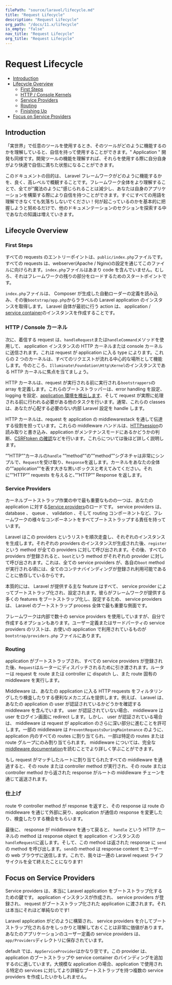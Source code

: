 ```yaml
---
filePath: "source/laravel/lifecycle.md"
title: "Request Lifecycle"
description: "Request Lifecycle"
org_path: "/docs/11.x/lifecycle"
is_empty: "false"
nav_title: "Request Lifecycle"
org_title: "Request Lifecycle"
---
```


# Request Lifecycle

- [Introduction](#introduction)
- [Lifecycle Overview](#lifecycle-overview)
  - [First Steps](#first-steps)
  - [HTTP / Console Kernels](#http-console-kernels)
  - [Service Providers](#service-providers)
  - [Routing](#routing)
  - [Finishing Up](#finishing-up)
- [Focus on Service Providers](#focus-on-service-providers)

<a name="introduction"></a>

## Introduction

「実世界」で任意のツールを使用するとき、そのツールがどのように機能するのかを理解していると、自信を持って使用することができます。" Application " 開発も同様です。開発ツールの機能を理解すれば、それらを使用する際に自分自身がより快適で自信に満ちた状態になることができます。

このドキュメントの目的は、 Laravel フレームワークがどのように機能するかを、良く、高レベルで概観することです。フレームワーク全体をより理解することで、全てが"魔法のように"感じられることは減少し、あなたは自身のアプリケーションを構築する際により自信を持つことができます。すぐにすべての用語を理解できなくても気落ちしないでください！何が起こっているのかを基本的に把握しようと努めるだけで、他のドキュメンテーションのセクションを探索する中であなたの知識は増えていきます。

<a name="lifecycle-overview"></a>

## Lifecycle Overview

<a name="first-steps"></a>

### First Steps

すべての requests のエントリーポイントは、`public/index.php`ファイルです。すべての requests は、webserver(Apache / Nginx)の設定を通じてこのファイルに向けられます。`index.php`ファイルはあまり code を含んでいません。むしろ、それはフレームワークの残りの部分をロードするためのスタートポイントです。

`index.php`ファイルは、 Composer が生成した自動ローダーの定義を読み込み、その後`bootstrap/app.php`からララベルの Laravel application のインスタンスを取得します。 Laravel 自体が最初に行う action は、 application / [service container](/ja/php/laravel/v11.x/03-architecture-concepts/02-container)のインスタンスを作成することです。

<a name="http-console-kernels"></a>

### HTTP / Console カーネル

次に、着信する request は、`handleRequest`または`handleCommand`メソッドを使用して、 application インスタンスの HTTP カーネルまたは console カーネルに送信されます。これは request が application に入る type によります。これらの 2 つのカーネルは、すべてのリクエストが流れる中心的な場所として機能します。今のところ、`Illuminate\Foundation\Http\Kernel`のインスタンスである HTTP カーネルに焦点を当てましょう。

HTTP カーネルは、request が実行される前に実行される`bootstrappers`の array を定義します。これらのブートストラッパーは、error handling を設定、logging を設定、[application 環境を検出します](/ja/php/laravel/v11.x/02-getting-started/02-configuration#environment-configuration)、そして request が実際に処理される前に行われる必要がある他のタスクを行います。通常、これらの classes は、あなたが心配する必要のない内部 Laravel 設定を handle します。

HTTP カーネルは、request を application の middlewarestack を通して伝達する役割を担っています。これらの middleware ハンドルは、[HTTPsession](/ja/php/laravel/v11.x/04-the-basics/11-session)の読み取りと書き込み、application がメンテナンスモードにあるかどうかの判断、[CSRFtoken の確認](/ja/php/laravel/v11.x/04-the-basics/03-csrf)などを行います。これらについては後ほど詳しく説明します。

””HTTP””カーネルの`handle` ””method””の””method””シグネチャは非常にシンプルで、`Request`を受け取り、`Response`を返します。カーネルをあなたの全体の””application””を表す大きな黒いボックスと考えてみてください。それに””HTTP”” requests を与えると、””HTTP”” Response を返します。

<a name="service-providers"></a>

### Service Providers

カーネルブートストラップ作業の中で最も重要なものの一つは、あなたの application に対する[Service providers](/ja/php/laravel/v11.x/03-architecture-concepts)のロードです。 service providers は、 database 、 queue 、 validation 、そして routing コンポーネントなど、フレームワークの様々なコンポーネントをすべてブートストラップする責任を持っています。

Laravel はこの providers というリストを順次走査し、それぞれのインスタンスを生成します。それぞれの providers のインスタンスが生成された後、`register`という method が全ての providers に対して呼び出されます。その後、すべての providers が登録されると、`boot`という method がそれぞれの provider に対して呼び出されます。これは、全ての service providers が、各自の`boot` method が実行される頃には、全てのコンテナバインディングが登録され利用可能であることに依存しているからです。

本質的には、 Laravel が提供する主な feature はすべて、 service provider によってブートストラップ化され、設定されます。彼らがフレームワークが提供する多くの features をブートストラップ化し、設定するため、 service providers は、 Laravel のブートストラップ process 全体で最も重要な側面です。

フレームワークは内部で数十の service providers を使用していますが、自分で作成するオプションもあります。ユーザー定義またはサードパーティの service providers のリストは、お使いの application で利用されているものが `bootstrap/providers.php` ファイルにあります。

<a name="routing"></a>

### Routing

application がブートストラップされ、すべての service providers が登録された後、`Request`はルーターにディスパッチされるために引き渡されます。ルーターは request を route または controller に dispatch し、また route 固有の middleware を実行します。

Middleware は、あなたの application に入る HTTP requests をフィルタリングしたり検査したりする便利なメカニズムを提供します。例えば、 Laravel は、あなたの application の user が認証されているかどうかを確認する middleware を含んでいます。 user が認証されていない場合、 middleware は user をログイン画面に redirect します。しかし、 user が認証されている場合は、 middleware は request が application のさらに深い部分に進むことを許可します。一部の middleware は `PreventRequestsDuringMaintenance` のように、 application 内のすべての routes に割り当てられ、一部は特定の routes または route グループにのみ割り当てられます。 middleware については、完全な [middleware documentation](/ja/php/laravel/v11.x/04-the-basics/02-middleware)を読むことでより詳しく学ぶことができます。

もし request がマッチしたルートに割り当てられたすべての middleware を通過すると、その route または controller method が実行され、その route または controller method から返された response がルートの middleware チェーンを通じて返送されます。

<a name="finishing-up"></a>

### 仕上げ

route や controller method が response を返すと、その response は route の middleware を通じて外部に戻り、application が通信の response を変更したり、検査したりする機会をもらいます。

最後に、 response が middleware を通って戻ると、 `handle` という HTTP カーネルの method は response object を application インスタンスの `handleRequest`に返します。そして、この method は返された response に `send` の method を呼び出します。`send`の method は response content をユーザーの web ブラウザに送信します。これで、我々は一連の Laravel request ライフサイクルを全て終えたことになります!

<a name="focus-on-service-providers"></a>

## Focus on Service Providers

Service providers は、本当に Laravel application をブートストラップ化するための鍵です。 application インスタンスが作成され、 service providers が登録され、 request がブートストラップ化された application に渡されます。それは本当にそれほど単純なのです!

Laravel application がどのように構築され、 service providers を介してブートストラップ化されるかをしっかりと理解しておくことは非常に価値があります。 あなたのアプリケーションのユーザー定義の service providers は、`app/Providers`ディレクトリに保存されています。

default では、`AppServiceProvider`はかなり空です。この provider は、application のブートストラップや service container のバインディングを追加するのに適しています。大規模な application の場合、application で使用される特定の services に対してより詳細なブートストラップを持つ複数の service providers を作成したいかもしれません。
